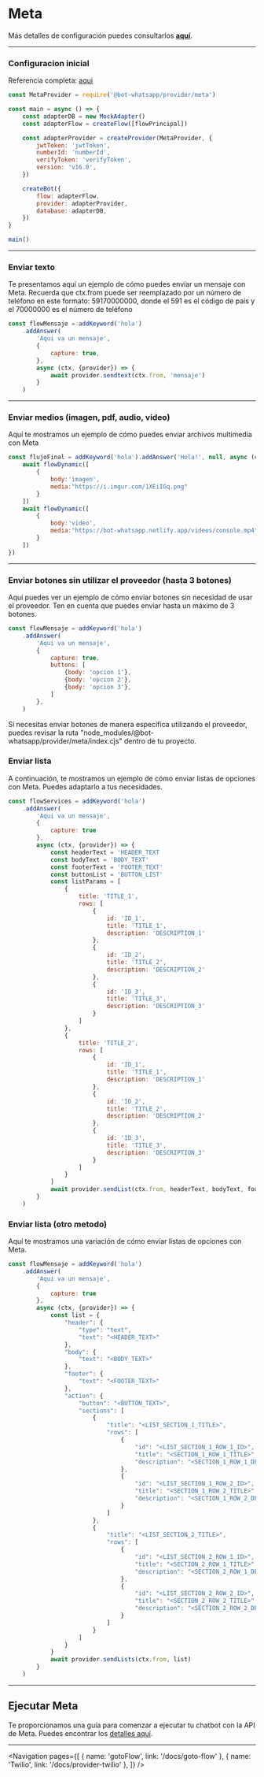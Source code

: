 
# Meta

Más detalles de configuración puedes consultarlos [__aquí__](/docs/providers/meta).

---

### Configuracion inicial

Referencia completa: [aqui](https://github.com/codigoencasa/bot-whatsapp/blob/main/starters/apps/base-meta-memory/app.js)

```js
const MetaProvider = require('@bot-whatsapp/provider/meta')

const main = async () => {
    const adapterDB = new MockAdapter()
    const adapterFlow = createFlow([flowPrincipal])

    const adapterProvider = createProvider(MetaProvider, {
        jwtToken: 'jwtToken',
        numberId: 'numberId',
        verifyToken: 'verifyToken',
        version: 'v16.0',
    })

    createBot({
        flow: adapterFlow,
        provider: adapterProvider,
        database: adapterDB,
    })
}

main()
```

---

### Enviar texto

Te presentamos aquí un ejemplo de cómo puedes enviar un mensaje con Meta.
Recuerda que ctx.from puede ser reemplazado por un número de teléfono en este formato: 59170000000, donde el 591 es el código de país y el 70000000 es el número de teléfono

```js
const flowMensaje = addKeyword('hola')
    .addAnswer(
        'Aqui va un mensaje',
        {
            capture: true,
        },
        async (ctx, {provider}) => {
            await provider.sendtext(ctx.from, 'mensaje')
        }
    )
```

---

### Enviar medios (imagen, pdf, audio, video)

Aquí te mostramos un ejemplo de cómo puedes enviar archivos multimedia con Meta

```js
const flujoFinal = addKeyword('hola').addAnswer('Hola!', null, async (ctx, { flowDynamic}) => {
    await flowDynamic([
        {
            body:'imagen',
            media:"https://i.imgur.com/1XEiIGq.png"
        }
    ])
    await flowDynamic([
        {
            body:'video',
            media:"https://bot-whatsapp.netlify.app/videos/console.mp4"
        }
    ])
})
```

---

### Enviar botones sin utilizar el proveedor (hasta 3 botones)

Aquí puedes ver un ejemplo de cómo enviar botones sin necesidad de usar el proveedor. Ten en cuenta que puedes enviar hasta un máximo de 3 botones.

```js
const flowMensaje = addKeyword('hola')
    .addAnswer(
        'Aqui va un mensaje',
        {
            capture: true,
            buttons: [
                {body: 'opcion 1'},
                {body: 'opcion 2'},
                {body: 'opcion 3'},
            ]
        },
    )
```
Si necesitas enviar botones de manera específica utilizando el proveedor, puedes revisar la ruta "node_modules/@bot-whatsapp/provider/meta/index.cjs" dentro de tu proyecto.

### Enviar lista
A continuación, te mostramos un ejemplo de cómo enviar listas de opciones con Meta. Puedes adaptarlo a tus necesidades.

```js
const flowServices = addKeyword('hola')
    .addAnswer(
        'Aqui va un mensaje',
        {
            capture: true
        },
        async (ctx, {provider}) => {
            const headerText = 'HEADER_TEXT
            const bodyText = 'BODY_TEXT'
            const footerText = 'FOOTER_TEXT'
            const buttonList = 'BUTTON_LIST'
            const listParams = [
                {
                    title: 'TITLE_1',
                    rows: [
                        {
                            id: 'ID_1',
                            title: 'TITLE_1',
                            description: 'DESCRIPTION_1'
                        },
                        {
                            id: 'ID_2',
                            title: 'TITLE_2',
                            description: 'DESCRIPTION_2'
                        },
                        {
                            id: 'ID_3',
                            title: 'TITLE_3',
                            description: 'DESCRIPTION_3'
                        }
                    ]
                },
                {
                    title: 'TITLE_2',
                    rows: [
                        {
                            id: 'ID_1',
                            title: 'TITLE_1',
                            description: 'DESCRIPTION_1'
                        },
                        {
                            id: 'ID_2',
                            title: 'TITLE_2',
                            description: 'DESCRIPTION_2'
                        },
                        {
                            id: 'ID_3',
                            title: 'TITLE_3',
                            description: 'DESCRIPTION_3'
                        }
                    ]
                }
            ]
            await provider.sendList(ctx.from, headerText, bodyText, footerText, buttonList ,listParams)
        }
    )
```
### Enviar lista (otro metodo)

Aquí te mostramos una variación de cómo enviar listas de opciones con Meta.

```js
const flowMensaje = addKeyword('hola')
    .addAnswer(
        'Aqui va un mensaje',
        {
            capture: true
        },
        async (ctx, {provider}) => {
            const list = {
                "header": {
                    "type": "text",
                    "text": "<HEADER_TEXT>"
                },
                "body": {
                    "text": "<BODY_TEXT>"
                },
                "footer": {
                    "text": "<FOOTER_TEXT>"
                },
                "action": {
                    "button": "<BUTTON_TEXT>",
                    "sections": [
                        {
                            "title": "<LIST_SECTION_1_TITLE>",
                            "rows": [
                                {
                                    "id": "<LIST_SECTION_1_ROW_1_ID>",
                                    "title": "<SECTION_1_ROW_1_TITLE>",
                                    "description": "<SECTION_1_ROW_1_DESC>"
                                },
                                {
                                    "id": "<LIST_SECTION_1_ROW_2_ID>",
                                    "title": "<SECTION_1_ROW_2_TITLE>",
                                    "description": "<SECTION_1_ROW_2_DESC>"
                                }
                            ]
                        },
                        {
                            "title": "<LIST_SECTION_2_TITLE>",
                            "rows": [
                                {
                                    "id": "<LIST_SECTION_2_ROW_1_ID>",
                                    "title": "<SECTION_2_ROW_1_TITLE>",
                                    "description": "<SECTION_2_ROW_1_DESC>"
                                },
                                {
                                    "id": "<LIST_SECTION_2_ROW_2_ID>",
                                    "title": "<SECTION_2_ROW_2_TITLE>",
                                    "description": "<SECTION_2_ROW_2_DESC>"
                                }
                            ]
                        }
                    ]
                }
            }
            await provider.sendLists(ctx.from, list)
        }
    )
```
---
## Ejecutar Meta

Te proporcionamos una guía para comenzar a ejecutar tu chatbot con la API de Meta. Puedes encontrar los [detalles aquí](https://crhistianriverin.notion.site/Deploy-de-tu-chatbot-con-la-API-de-Meta-9ba0f1a800aa4df381c87a79dbf5a42a?pvs=4).

---

<Navigation
    pages={[
        { name: 'gotoFlow', link: '/docs/goto-flow' },
        { name: 'Twilio', link: '/docs/provider-twilio' },
    ]}
/>